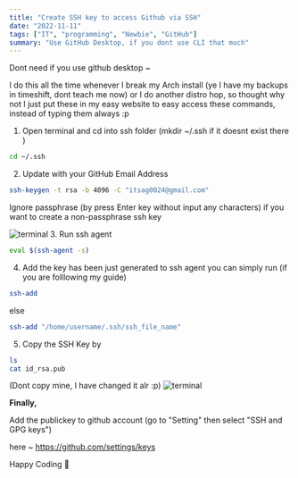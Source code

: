 ```yaml
---
title: "Create SSH key to access Github via SSH"
date: "2022-11-11"
tags: ["IT", "programming", "Newbie", "GitHub"]
summary: "Use GitHub Desktop, if you dont use CLI that much"
---
```


Dont need if you use github desktop ~

I do this all the time whenever I break my Arch install (ye I have my backups in timeshift, dont teach me now) or I do another distro hop, so thought why not I just put these in my easy website to easy access these commands, instead of typing them always :p 

1. Open terminal and cd into ssh folder (mkdir ~/.ssh if it doesnt exist there )
```bash 
cd ~/.ssh
```
2. Update with your GitHub Email Address 
```bash 
ssh-keygen -t rsa -b 4096 -C "itsag0024@gmail.com"
```
Ignore passphrase (by press Enter key without input any characters) if you want to create a non-passphrase ssh key

![terminal](/static/images/2022/ssh.png)
3. Run ssh agent
```bash 
eval $(ssh-agent -s)
 ```
4. Add the key has been just generated to ssh agent
you can simply run (if you are folllowing my guide) 
```bash 
ssh-add
```
else
```bash
ssh-add "/home/username/.ssh/ssh_file_name"
 ```
5. Copy the SSH Key by 
```bash 
ls
cat id_rsa.pub
```
(Dont copy mine, I have changed it alr :p) 
![terminal](/static/images/2022/ssh2.png)

**Finally,**
 
Add the publickey to github account (go to "Setting" then select "SSH and GPG keys")

here ~ https://github.com/settings/keys

Happy Coding 🐼 